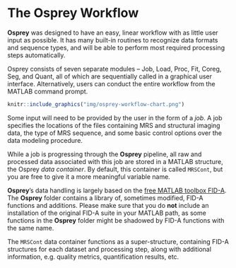 # The Osprey Workflow

**Osprey** was designed to have an easy, linear workflow with as little user input as possible. It has many built-in routines to recognize data formats and sequence types, and will be able to perform most required processing steps automatically.

Osprey consists of seven separate modules –  Job, Load, Proc, Fit, Coreg, Seg, and Quant, all of which are sequentially called in a graphical user interface. Alternatively, users can conduct the entire workflow from the MATLAB command prompt.

```r
knitr::include_graphics("img/osprey-workflow-chart.png")
```

Some input will need to be provided by the user in the form of a *job*.
A job specifies the locations of the files containing MRS and structural imaging
data, the type of MRS sequence, and some basic control options over the data
modeling procedure.

While a job is progressing through the **Osprey** pipeline, all raw and processed data associated with this job are stored in a MATLAB structure, the Osprey *data container*. By default, this container is called `MRSCont`, but you are free to give it a more meaningful variable name.

**Osprey**'s data handling is largely based on the [free MATLAB toolbox FID-A](https://github.com/CIC-methods/FID-A). The **Osprey** folder contains a library of, sometimes modified, FID-A functions and additions. Please make sure that you do **not** include an installation of the original FID-A suite in your MATLAB path, as some functions in the **Osprey** folder might be shadowed by FID-A functions with the same name.

The `MRSCont` data container functions as a super-structure, containing
FID-A structures for each dataset and processing step, along with additional
information, e.g. quality metrics, quantification results, etc.
